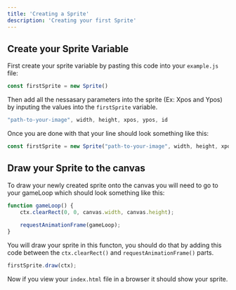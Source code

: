 ```yaml
---
title: 'Creating a Sprite'
description: 'Creating your first Sprite'
---
```


## Create your Sprite Variable

First create your sprite variable by pasting this code into your `example.js` file:

```javascript example.js
const firstSprite = new Sprite()
```

Then add all the nessasary parameters into the sprite (Ex: Xpos and Ypos) by inputing the values
into the `firstSprite` variable.

```javascript example.js
"path-to-your-image", width, height, xpos, ypos, id
```

Once you are done with that your line should look something like this:

```javascript example.js
const firstSprite = new Sprite("path-to-your-image", width, height, xpos, ypos, id);
```

## Draw your Sprite to the canvas

To draw your newly created sprite onto the canvas you will need to go to your gameLoop which should look  something like this:

```javascript example.js 
function gameLoop() {
    ctx.clearRect(0, 0, canvas.width, canvas.height);
    
    requestAnimationFrame(gameLoop);
}
```

You will draw your sprite in this functon, 
you should do that by adding this code between the `ctx.clearRect()` and `requestAnimationFrame()` parts.

```javascript example.js
firstSprite.draw(ctx);
```

Now if you view your `index.html` file in a browser it should show your sprite.